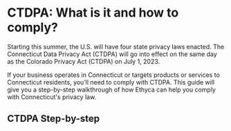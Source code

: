 
<NextSeo
  title="How to Comply with the CTDPA"
  description="Learn more about the Connecticut Data Privacy Act (CTDPA) and how to ensure your business is compliant. Learn about the requirements for your data map, access requests, and Data Protection Assessments (DPAs)."
/>

# CTDPA: What is it and how to comply?

Starting this summer, the U.S. will have four state privacy laws enacted. The Connecticut Data Privacy Act (CTDPA) will go into effect on the same day as the Colorado Privacy Act (CTDPA) on July 1, 2023. 

If your business operates in Connecticut or targets products or services to Connecticut residents, you’ll need to comply with CTDPA. This guide will give you a step-by-step walkthrough of how Ethyca can help you comply with Connecticut's privacy law.

## CTDPA Step-by-step
<KeyFeatWrap>
  <KeyFeat title="What is the CTDPA" link="./ctdpa/what_is_ctdpa"  description="A brief introduction to the Colorado Privacy Act (CTDPA)"/>
  <KeyFeat title="What are the requirements of the CTDPA?" link="./ctdpa/what_reqs_ctdpa"  description="A summary of the key requirements of the CTDPA and considerations for how you can support them."/>
  <KeyFeat title="Additional Business Obligations of CTDPA" link="./ctdpa/addtl_reqs_ctdpa"   description="A rundown of additional requirements businesses must follow under CTDPA."/>
  <KeyFeat title="CTDPA Step 01: Creating a data map" link="./ctdpa/data_map_ctdpa"   description="How to create a data map that will enable compliance for CTDPA."/>
  <KeyFeat title="CTDPA Step 02: Access Requests for ctdpa" link="./ctdpa/access_requests_ctdpa"   description="This guide will show you how to fulfill users' access requests for CTDPA"/>
  <KeyFeat title="CTDPA Step 03: Correction Requests for ctdpa" link="./ctdpa/correction_requests_ctdpa"   description="This guide will show you how to fulfill users' correction requests for CTDPA"/>
  <KeyFeat title="CTDPA Step 04: Erasure Requests for ctdpa" link="./ctdpa/erasure_ctdpa"   description="This guide will show you how to fulfill users' erasure requests for CTDPA"/>
  <KeyFeat title="CTDPA Step 05: Portability Requests for ctdpa" link="./ctdpa/portability_ctdpa"   description="This guide will show you how to fulfill users' data portability requests for CTDPA"/>
  <KeyFeat title="CTDPA Step 06: Data Protection Assessments" link="./ctdpa/dpa_ctdpa"   description="How to perform Data Protection Assessments to measure the risks of processing activities."/>
  <KeyFeat title="Summary" link="./ctdpa/conclusion_ctdpa"   description="How Ethyca enables CTDPA compliance for your business and beyond."/>
</KeyFeatWrap>
